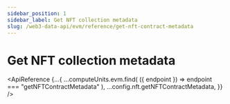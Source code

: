 ```yaml
---
sidebar_position: 1
sidebar_label: Get NFT collection metadata
slug: /web3-data-api/evm/reference/get-nft-contract-metadata
---
```



# Get NFT collection metadata

<ApiReference
  {...{
    ...computeUnits.evm.find(
      ({ endpoint }) => endpoint === "getNFTContractMetadata"
    ),
    ...config.nft.getNFTContractMetadata,
  }}
/>
